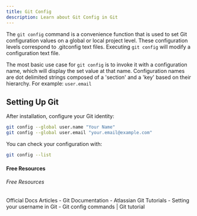 ```yaml
---
title: Git Config
description: Learn about Git Config in Git
---
```



The `git config` command is a convenience function that is used to set Git configuration values on a global or local project level. These configuration levels correspond to .gitconfig text files. Executing `git config` will modify a configuration text file.

The most basic use case for `git config` is to invoke it with a configuration name, which will display the set value at that name. Configuration names are dot delimited strings composed of a 'section' and a 'key' based on their hierarchy. For example: `user.email`

## Setting Up Git

After installation, configure your Git identity:

```bash
git config --global user.name "Your Name"
git config --global user.email "your.email@example.com"
```

You can check your configuration with:

```bash
git config --list
```

#### Free Resources

###### Free Resources

<Tabs defaultValue="official">
<TabsList>
<TabsTrigger value="official">Official Docs</TabsTrigger>
<TabsTrigger value="article">Articles</TabsTrigger>
</TabsList>

<TabsContent value="official">
- <Link href="https://git-scm.com/docs/git-config">Git Documentation</Link>
</TabsContent>
<TabsContent value="article">
- <Link href="https://www.atlassian.com/git/tutorials/setting-up-a-repository/git-config">Atlassian Git Tutorials</Link>
- <Link href="https://docs.github.com/en/get-started/getting-started-with-git/setting-your-username-in-git">Setting your username in Git</Link>
- <Link href="https://nulab.com/learn/software-development/git-tutorial/git-commands-settings/git-config-commands/">Git config commands | Git tutorial</Link>
</TabsContent>
</Tabs>